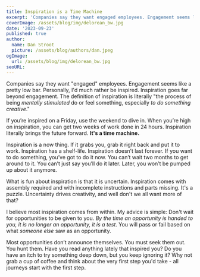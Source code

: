 ```yaml
---
title: Inspiration is a Time Machine
excerpt: 'Companies say they want engaged employees. Engagement seems like a pretty low bar. Personally, I''d much rather be inspired. Inspiration goes far beyond engagement. The definition of inspiration is literally "the process of being mentally stimulated do or feel something, especially to do something creative."'
coverImage: /assets/blog/img/delorean_bw.jpg
date: '2023-09-23'
published: true
author:
  name: Dan Stroot
  picture: /assets/blog/authors/dan.jpeg
ogImage:
  url: /assets/blog/img/delorean_bw.jpg
seoURL:
---
```


Companies say they want "engaged" employees. Engagement seems like a pretty low bar. Personally, I'd much rather be inspired. Inspiration goes far beyond engagement. The definition of inspiration is literally "the process of being _mentally stimulated_ do or feel something, especially _to do something creative_."

If you’re inspired on a Friday, use the weekend to dive in. When you’re high on inspiration, you can get two weeks of work done in 24 hours. Inspiration literally brings the future forward. **It's a time machine.**

Inspiration is a now thing. If it grabs you, grab it right back and put it to work. Inspiration has a shelf-life. Inspiration doesn’t last forever. If you want to do something, you’ve got to do it now. You can’t wait two months to get around to it. You can’t just say you’ll do it later. Later, you won’t be pumped up about it anymore.

What is fun about inspiration is that it is uncertain. Inspiration comes with assembly required and with incomplete instructions and parts missing. It's a puzzle. Uncertainty drives creativity, and well don't we all want more of that?

I believe most inspiration comes from within. My advice is simple: Don't wait for opportunities to be given to you. _By the time an opportunity is handed to you, it is no longer an opportunity, it is a test_. You will pass or fail based on what _someone else_ saw as an opportunity.

Most opportunities don’t announce themselves. You must seek them out. You hunt them. Have you read anything lately that inspired you? Do you have an itch to try something deep down, but you keep ignoring it? Why not grab a cup of coffee and think about the very first step you'd take - all journeys start with the first step.
